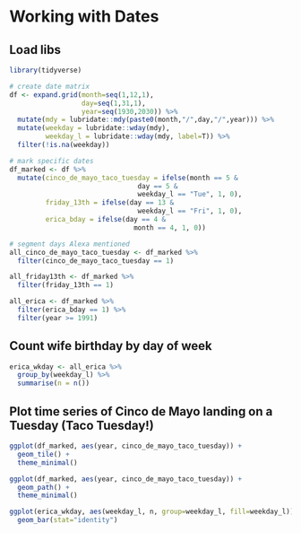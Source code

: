 # Working with Dates

## Load libs
```r
library(tidyverse)
```

```r
# create date matrix
df <- expand.grid(month=seq(1,12,1),
                  day=seq(1,31,1),
                  year=seq(1930,2030)) %>%
  mutate(mdy = lubridate::mdy(paste0(month,"/",day,"/",year))) %>%
  mutate(weekday = lubridate::wday(mdy),
         weekday_l = lubridate::wday(mdy, label=T)) %>%
  filter(!is.na(weekday))

```

```r

# mark specific dates
df_marked <- df %>%
  mutate(cinco_de_mayo_taco_tuesday = ifelse(month == 5 &
                                day == 5 &
                                weekday_l == "Tue", 1, 0),
         friday_13th = ifelse(day == 13 &
                                weekday_l == "Fri", 1, 0),
         erica_bday = ifelse(day == 4 &
                               month == 4, 1, 0))

# segment days Alexa mentioned
all_cinco_de_mayo_taco_tuesday <- df_marked %>%
  filter(cinco_de_mayo_taco_tuesday == 1)

all_friday13th <- df_marked %>%
  filter(friday_13th == 1)

all_erica <- df_marked %>%
  filter(erica_bday == 1) %>%
  filter(year >= 1991)

```

## Count wife birthday by day of week
```r
erica_wkday <- all_erica %>%
  group_by(weekday_l) %>%
  summarise(n = n())

```

## Plot time series of Cinco de Mayo landing on a Tuesday (Taco Tuesday!)

```r

ggplot(df_marked, aes(year, cinco_de_mayo_taco_tuesday)) +
  geom_tile() +
  theme_minimal()

ggplot(df_marked, aes(year, cinco_de_mayo_taco_tuesday)) +
  geom_path() +
  theme_minimal()

ggplot(erica_wkday, aes(weekday_l, n, group=weekday_l, fill=weekday_l)) +
  geom_bar(stat="identity")
```
